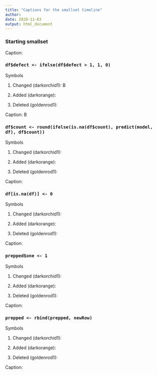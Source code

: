 ```yaml
---
title: "Captions for the smallset timeline"
author: 
date: 2020-11-03
output: html_document
---
```


### Starting smallset

Caption: 

### `df$defect <- ifelse(df$defect > 1, 1, 0)`

Symbols

1. Changed (darkorchid1): B 

2. Added (darkorange):

3. Deleted (goldenrod1):

Caption: B 

### `df$count <- round(ifelse(is.na(df$count), predict(model, df), df$count))`

Symbols

1. Changed (darkorchid1):

2. Added (darkorange):

3. Deleted (goldenrod1):

Caption: 

### `df[is.na(df)] <- 0`

Symbols

1. Changed (darkorchid1):

2. Added (darkorange):

3. Deleted (goldenrod1):

Caption: 

### `prepped$one <- 1`

Symbols

1. Changed (darkorchid1):

2. Added (darkorange):

3. Deleted (goldenrod1):

Caption: 

### `prepped <- rbind(prepped, newRow)`

Symbols

1. Changed (darkorchid1):

2. Added (darkorange):

3. Deleted (goldenrod1):

Caption: 
